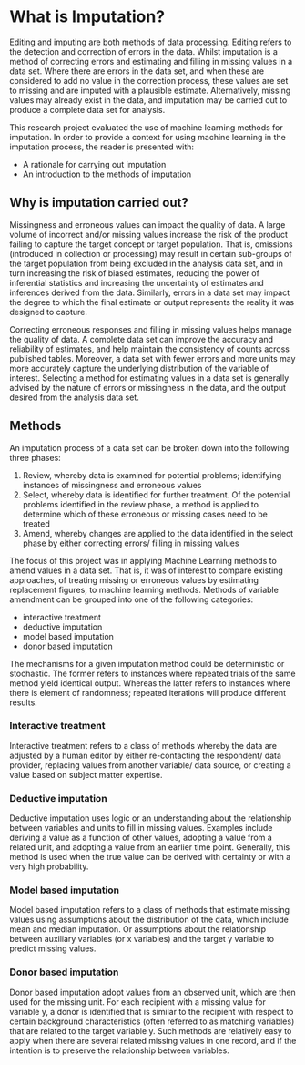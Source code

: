 # What is Imputation?
Editing and imputing are both methods of data processing. Editing refers to the detection and correction of errors in the data. Whilst imputation is a method of correcting errors and estimating and filling in missing values in a data set. Where there are errors in the data set, and when these are considered to add no value in the correction process, these values are set to missing and are imputed with a plausible estimate. Alternatively, missing values may already exist in the data, and imputation may be carried out to produce a complete data set for analysis.  
  
This research project evaluated the use of machine learning methods for imputation. In order to provide a context for using machine learning in the imputation process, the reader is presented with:  
  
- A rationale for carrying out imputation  
- An introduction to the methods of imputation

## Why is imputation carried out?
Missingness and erroneous values can impact the quality of data. A large volume of incorrect and/or missing values increase the risk of the product failing to capture the target concept or target population. That is, omissions (introduced in collection or processing) may result in certain sub-groups of the target population from being excluded in the analysis data set, and in turn increasing the risk of biased estimates, reducing the power of inferential statistics and increasing the uncertainty of estimates and inferences derived from the data. Similarly, errors in a data set may impact the degree to which the final estimate or output represents the reality it was designed to capture.  
   
Correcting erroneous responses and filling in missing values helps manage the quality of data. A complete data set can improve the accuracy and reliability of estimates, and help maintain the consistency of counts across published tables. Moreover, a data set with fewer errors and more units may more accurately capture the underlying distribution of the variable of interest. Selecting a method for estimating values in a data set is generally advised by the nature of errors or missingness in the data, and the output desired from the analysis data set.  

## Methods
An imputation process of a data set can be broken down into the following three phases:  
  
1) Review, whereby data is examined for potential problems; identifying instances of missingness and erroneous values  
2) Select, whereby data is identified for further treatment. Of the potential problems identified in the review phase, a method is applied to determine which of these erroneous or missing cases need to be treated
3) Amend, whereby changes are applied to the data identified in the select phase by either correcting errors/ filling in missing values  

The focus of this project was in applying Machine Learning methods to amend values in a data set. That is, it was of interest to compare existing approaches, of treating missing or erroneous values by estimating replacement figures, to machine learning methods. Methods of variable amendment can be grouped into one of the following categories:  
  
- interactive treatment  
- deductive imputation  
- model based imputation  
- donor based imputation  

The mechanisms for a given imputation method could be deterministic or stochastic. The former refers to instances where repeated trials of the same method yield identical output. Whereas the latter refers to instances where there is element of randomness; repeated iterations will produce different results.  

### Interactive treatment
Interactive treatment refers to a class of methods whereby the data are adjusted by a human editor by either re-contacting the respondent/ data provider, replacing values from another variable/ data source, or creating a value based on subject matter expertise.

### Deductive imputation
Deductive imputation uses logic or an understanding about the relationship between variables and units to fill in missing values. Examples include deriving a value as a function of other values, adopting a value from a related unit, and adopting a value from an earlier time point. Generally, this method is used when the true value can be derived with certainty or with a very high probability.  

### Model based imputation 
Model based imputation refers to a class of methods that estimate missing values using assumptions about the distribution of the data, which include mean and median imputation. Or assumptions about the relationship between auxiliary variables (or x variables) and the target y variable to predict missing values.

### Donor based imputation
Donor based imputation adopt values from an observed unit, which are then used for the missing unit. For each recipient with a missing value for variable y, a donor is identified that is similar to the recipient with respect to certain background characteristics (often referred to as matching variables) that are related to the target variable y. Such methods are relatively easy to apply when there are several related missing values in one record, and if the intention is to preserve the relationship between variables.
